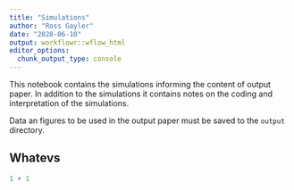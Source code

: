 ```yaml
---
title: "Simulations"
author: "Ross Gayler"
date: "2020-06-10"
output: workflowr::wflow_html
editor_options:
  chunk_output_type: console
---
```


This notebook contains the simulations
informing the content of output paper.
In addition to the simulations
it contains notes on the coding and interpretation of the simulations.

Data an figures to be used in the output paper
must be saved to the `output` directory.

## Whatevs

```r
1 + 1
```

